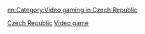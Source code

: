 [[Category:各地電子遊戲業|Czech Republic]]
[[Category:捷克文化|Video game]]

[[en:Category:Video_gaming_in_Czech_Republic|en:Category:Video gaming in Czech Republic]]